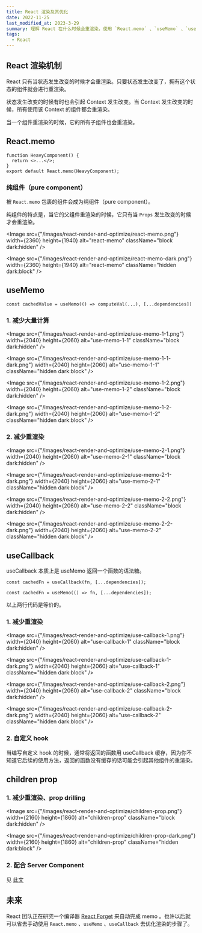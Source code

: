 ```yaml
---
title: React 渲染及其优化
date: 2022-11-25
last_modified_at: 2023-3-29
summary: 理解 React 在什么时候会重渲染，使用 `React.memo` 、`useMemo` 、`useCallback` 优化渲染的常用情况，如何通过 `children` prop 来优化渲染。
tags:
  - React
---
```


## React 渲染机制

React 只有当状态发生改变的时候才会重渲染。只要状态发生改变了，拥有这个状态的组件就会进行重渲染。

状态发生改变的时候有时也会引起 Context 发生改变。当 Context 发生改变的时候，所有使用该 Context 的组件都会重渲染。

当一个组件重渲染的时候，它的所有子组件也会重渲染。

## React.memo

```tsx
function HeavyComponent() {
  return <>...</>;
}
export default React.memo(HeavyComponent);
```

### 纯组件（pure component）

被 `React.memo` 包裹的组件会成为纯组件（pure component）。

纯组件的特点是，当它的父组件重渲染的时候，它只有当 `Props` 发生改变的时候才会重渲染。

<Image
  src={"/images/react-render-and-optimize/react-memo.png"}
  width={2360}
  height={1940}
  alt="react-memo"
  className="block dark:hidden"
/>

<Image
  src={"/images/react-render-and-optimize/react-memo-dark.png"}
  width={2360}
  height={1940}
  alt="react-memo"
  className="hidden dark:block"
/>

## useMemo

```tsx
const cachedValue = useMemo(() => computeVal(...), [...dependencies])
```

### 1. 减少大量计算

<Image
  src={"/images/react-render-and-optimize/use-memo-1-1.png"}
  width={2040}
  height={2060}
  alt="use-memo-1-1"
  className="block dark:hidden"
/>

<Image
  src={"/images/react-render-and-optimize/use-memo-1-1-dark.png"}
  width={2040}
  height={2060}
  alt="use-memo-1-1"
  className="hidden dark:block"
/>

<Image
  src={"/images/react-render-and-optimize/use-memo-1-2.png"}
  width={2040}
  height={2060}
  alt="use-memo-1-2"
  className="block dark:hidden"
/>

<Image
  src={"/images/react-render-and-optimize/use-memo-1-2-dark.png"}
  width={2040}
  height={2060}
  alt="use-memo-1-2"
  className="hidden dark:block"
/>

### 2. 减少重渲染

<Image
  src={"/images/react-render-and-optimize/use-memo-2-1.png"}
  width={2040}
  height={2060}
  alt="use-memo-2-1"
  className="block dark:hidden"
/>

<Image
  src={"/images/react-render-and-optimize/use-memo-2-1-dark.png"}
  width={2040}
  height={2060}
  alt="use-memo-2-1"
  className="hidden dark:block"
/>

<Image
  src={"/images/react-render-and-optimize/use-memo-2-2.png"}
  width={2040}
  height={2060}
  alt="use-memo-2-2"
  className="block dark:hidden"
/>

<Image
  src={"/images/react-render-and-optimize/use-memo-2-2-dark.png"}
  width={2040}
  height={2060}
  alt="use-memo-2-2"
  className="hidden dark:block"
/>

## useCallback

useCallback 本质上是 useMemo 返回一个函数的语法糖。

```tsx
const cachedFn = useCallback(fn, [...dependencies]);
```

```tsx
const cachedFn = useMemo(() => fn, [...dependencies]);
```

以上两行代码是等价的。

### 1. 减少重渲染

<Image
  src={"/images/react-render-and-optimize/use-callback-1.png"}
  width={2040}
  height={2060}
  alt="use-callback-1"
  className="block dark:hidden"
/>

<Image
  src={"/images/react-render-and-optimize/use-callback-1-dark.png"}
  width={2040}
  height={2060}
  alt="use-callback-1"
  className="hidden dark:block"
/>

<Image
  src={"/images/react-render-and-optimize/use-callback-2.png"}
  width={2040}
  height={2060}
  alt="use-callback-2"
  className="block dark:hidden"
/>

<Image
  src={"/images/react-render-and-optimize/use-callback-2-dark.png"}
  width={2040}
  height={2060}
  alt="use-callback-2"
  className="hidden dark:block"
/>

### 2. 自定义 hook

当编写自定义 hook 的时候，通常将返回的函数用 useCallback 缓存，因为你不知道它后续的使用方法，返回的函数没有缓存的话可能会引起其他组件的重渲染。

## children prop

<Tweet id="1623771055943831553" />

### 1. 减少重渲染、prop drilling

<Image
  src={"/images/react-render-and-optimize/children-prop.png"}
  width={2160}
  height={1860}
  alt="children-prop"
  className="block dark:hidden"
/>

<Image
  src={"/images/react-render-and-optimize/children-prop-dark.png"}
  width={2160}
  height={1860}
  alt="children-prop"
  className="hidden dark:block"
/>

### 2. 配合 Server Component

见 [此文](/posts/deep-dive-into-radix-ui#rsc-react-server-component)

## 未来

React 团队正在研究一个编译器 [React Forget](https://www.youtube.com/watch?v=lGEMwh32soc) 来自动完成 memo 。也许以后就可以省去手动使用 `React.memo` 、`useMemo` 、`useCallback` 去优化渲染的步骤了。
